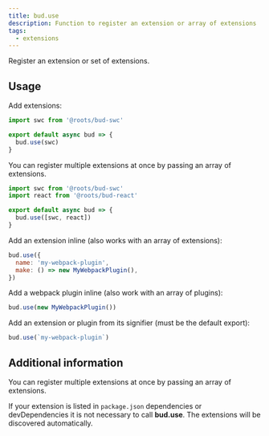 ```yaml
---
title: bud.use
description: Function to register an extension or array of extensions
tags:
  - extensions
---
```


Register an extension or set of extensions.

## Usage

Add extensions:

```js title=bud.config.js
import swc from '@roots/bud-swc'

export default async bud => {
  bud.use(swc)
}
```

You can register multiple extensions at once by passing an array of extensions.

```js title=bud.config.js
import swc from '@roots/bud-swc'
import react from '@roots/bud-react'

export default async bud => {
  bud.use([swc, react])
}
```

Add an extension inline (also works with an array of extensions):

```js title=bud.config.js
bud.use({
  name: 'my-webpack-plugin',
  make: () => new MyWebpackPlugin(),
})
```

Add a webpack plugin inline (also work with an array of plugins):

```js title=bud.config.js
bud.use(new MyWebpackPlugin())
```

Add an extension or plugin from its signifier (must be the default export):

```js title=bud.config.js
bud.use(`my-webpack-plugin`)
```

## Additional information

You can register multiple extensions at once by passing an array of extensions.

If your extension is listed in `package.json` dependencies or devDependencies it is not necessary to call **bud.use**.
The extensions will be discovered automatically.
